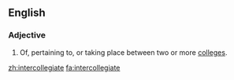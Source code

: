 ==English==

===Adjective===
{{en-adj|-}}

# Of, pertaining to, or taking place between two or more [[college]]s.

[[zh:intercollegiate]]
[[fa:intercollegiate]]